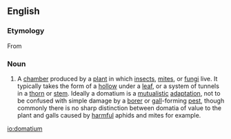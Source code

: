 ==English==

===Etymology===
From {{etyl|grc|en}}

===Noun===
{{en-noun|domatia}}

# {{context|entomology|botany|lang=en}} A [[chamber]] produced by a [[plant]] in which [[insect]]s, [[mite]]s, or [[fungus|fungi]] live. It typically takes the form of a [[hollow]] under a [[leaf]], or a system of tunnels in a [[thorn]] or [[stem]]. Ideally a domatium is a [[mutualistic]] [[adaptation]], not to be confused with simple damage by a [[borer]] or [[gall]]-forming [[pest]], though commonly there is no sharp distinction between domatia of value to the plant and galls caused by [[harmful]] aphids and mites for example.

[[io:domatium]]